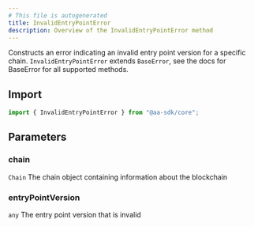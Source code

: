 ```yaml
---
# This file is autogenerated
title: InvalidEntryPointError
description: Overview of the InvalidEntryPointError method
---
```



Constructs an error indicating an invalid entry point version for a specific chain.
<Note>
`InvalidEntryPointError` extends `BaseError`, see the docs for BaseError for all supported methods.
</Note>

## Import

```ts
import { InvalidEntryPointError } from "@aa-sdk/core";
```

## Parameters

### chain

`Chain`
The chain object containing information about the blockchain

### entryPointVersion

`any`
The entry point version that is invalid
